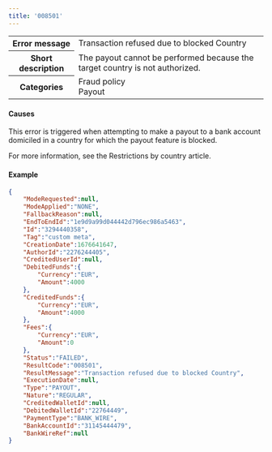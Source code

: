 ---
title: '008501'  
---
  
<table>
    <tbody>
        <tr>
            <th class="header"><strong>Error message</strong></th>
            <td class="table-content">Transaction refused due to blocked Country</td>
        </tr>
        <tr>
            <th class="header"><strong>Short description</strong></th>
            <td class="table-content">The payout cannot be performed because the target country is not authorized.</td>
        </tr>
        <tr>
            <th class="header"><strong>Categories</strong></th>
            <td class="table-content">  
<div class="label">Fraud policy</div>  
<div class="label">Payout</div>
</td>
        </tr>
    </tbody>
</table>  

#### Causes  

This error is triggered when attempting to make a payout to a bank account domiciled in a country for which the payout feature is blocked.   

For more information, see the Restrictions by country article.  

#### Example  
```json API Response
{
    "ModeRequested":null,
    "ModeApplied":"NONE",
    "FallbackReason":null,
    "EndToEndId":"1e9d9a99d044442d796ec986a5463",
    "Id":"3294440358",
    "Tag":"custom meta",
    "CreationDate":1676641647,
    "AuthorId":"2276244405",
    "CreditedUserId":null,
    "DebitedFunds":{
        "Currency":"EUR",
        "Amount":4000
    },
    "CreditedFunds":{
        "Currency":"EUR",
        "Amount":4000
    },
    "Fees":{
        "Currency":"EUR",
        "Amount":0
    },
    "Status":"FAILED",
    "ResultCode":"008501",
    "ResultMessage":"Transaction refused due to blocked Country",
    "ExecutionDate":null,
    "Type":"PAYOUT",
    "Nature":"REGULAR",
    "CreditedWalletId":null,
    "DebitedWalletId":"22764449",
    "PaymentType":"BANK_WIRE",
    "BankAccountId":"31145444479",
    "BankWireRef":null
}
```